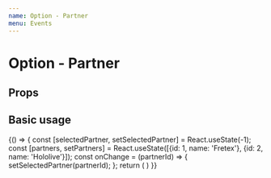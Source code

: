 ```yaml
---
name: Option - Partner
menu: Events
---
```



# Option - Partner

## Props

<Props of={EventOptionPartner} />

## Basic usage

<Playground>
    {() => {
        const [selectedPartner, setSelectedPartner] = React.useState(-1);
        const [partners, setPartners] = React.useState([{id: 1, name: 'Fretex'}, {id: 2, name: 'Hololive'}]);
        const onChange = (partnerId) => {
            setSelectedPartner(partnerId);
        };
        return (
            <EventOptionPartner onChange={onChange} selectedPartner={selectedPartner} partners={partners} />
        )
    }}
</Playground>
